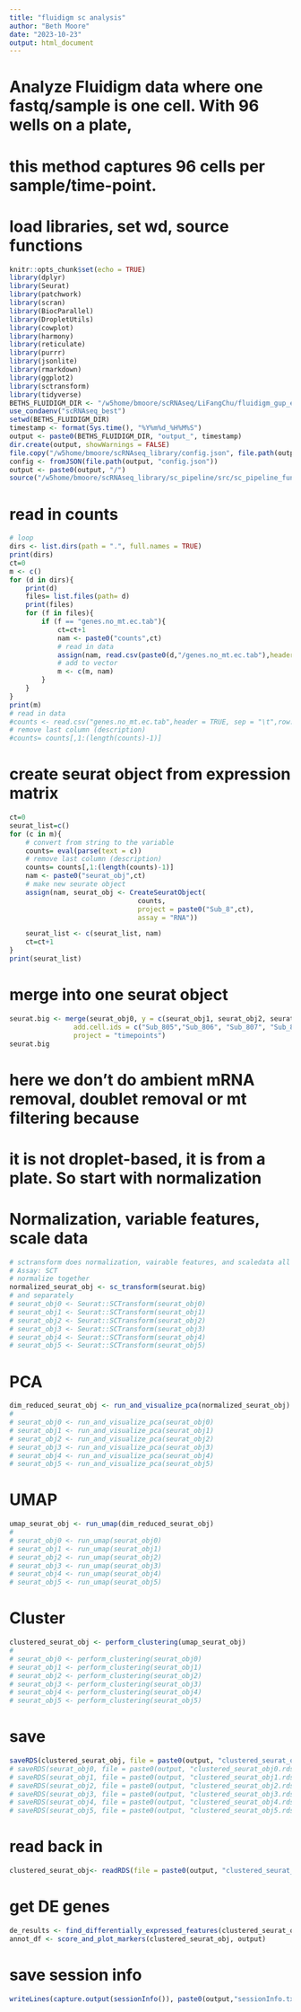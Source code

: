 ```yaml
---
title: "fluidigm sc analysis"
author: "Beth Moore"
date: "2023-10-23"
output: html_document
---
```

# Analyze Fluidigm data where one fastq/sample is one cell. With 96 wells on a plate, 
# this method captures 96 cells per sample/time-point.

# load libraries, set wd, source functions
```r
knitr::opts_chunk$set(echo = TRUE)
library(dplyr)
library(Seurat)
library(patchwork)
library(scran)
library(BiocParallel)
library(DropletUtils)
library(cowplot)
library(harmony)
library(reticulate)
library(purrr)
library(jsonlite)
library(rmarkdown)
library(ggplot2)
library(sctransform)
library(tidyverse)
BETHS_FLUIDIGM_DIR <- "/w5home/bmoore/scRNAseq/LiFangChu/fluidigm_gup_expr_results/"
use_condaenv("scRNAseq_best")
setwd(BETHS_FLUIDIGM_DIR)
timestamp <- format(Sys.time(), "%Y%m%d_%H%M%S")
output <- paste0(BETHS_FLUIDIGM_DIR, "output_", timestamp)
dir.create(output, showWarnings = FALSE)
file.copy("/w5home/bmoore/scRNAseq_library/config.json", file.path(output, "config.json"))
config <- fromJSON(file.path(output, "config.json"))
output <- paste0(output, "/")
source("/w5home/bmoore/scRNAseq_library/sc_pipeline/src/sc_pipeline_functions.R")
```
# read in counts
```r
# loop
dirs <- list.dirs(path = ".", full.names = TRUE)
print(dirs)
ct=0
m <- c()
for (d in dirs){
    print(d)
    files= list.files(path= d)
    print(files)
    for (f in files){
        if (f == "genes.no_mt.ec.tab"){
            ct=ct+1
            nam <- paste0("counts",ct)
            # read in data
            assign(nam, read.csv(paste0(d,"/genes.no_mt.ec.tab"),header = TRUE, sep = "\t",row.names=1))
            # add to vector
            m <- c(m, nam)
        }
    }
}
print(m)
# read in data
#counts <- read.csv("genes.no_mt.ec.tab",header = TRUE, sep = "\t",row.names=1)
# remove last column (description)
#counts= counts[,1:(length(counts)-1)]
```

# create seurat object from expression matrix
```r
ct=0
seurat_list=c()
for (c in m){
    # convert from string to the variable
    counts= eval(parse(text = c))
    # remove last column (description)
    counts= counts[,1:(length(counts)-1)]
    nam <- paste0("seurat_obj",ct)
    # make new seurate object
    assign(nam, seurat_obj <- CreateSeuratObject(
                                counts,
                                project = paste0("Sub_8",ct),
                                assay = "RNA"))

    seurat_list <- c(seurat_list, nam)
    ct=ct+1
}
print(seurat_list)

```
# merge into one seurat object
```r
seurat.big <- merge(seurat_obj0, y = c(seurat_obj1, seurat_obj2, seurat_obj3, seurat_obj4, seurat_obj5), 
                add.cell.ids = c("Sub_805","Sub_806", "Sub_807", "Sub_808","Sub_809","Sub_810"), 
                project = "timepoints")
seurat.big
```

# here we don't do ambient mRNA removal, doublet removal or mt filtering because
# it is not droplet-based, it is from a plate. So start with normalization

# Normalization, variable features, scale data
```r
# sctransform does normalization, vairable features, and scaledata all in one
# Assay: SCT
# normalize together
normalized_seurat_obj <- sc_transform(seurat.big)
# and separately
# seurat_obj0 <- Seurat::SCTransform(seurat_obj0)
# seurat_obj1 <- Seurat::SCTransform(seurat_obj1)
# seurat_obj2 <- Seurat::SCTransform(seurat_obj2)
# seurat_obj3 <- Seurat::SCTransform(seurat_obj3)
# seurat_obj4 <- Seurat::SCTransform(seurat_obj4)
# seurat_obj5 <- Seurat::SCTransform(seurat_obj5)
```
# PCA
```r
dim_reduced_seurat_obj <- run_and_visualize_pca(normalized_seurat_obj)
#
# seurat_obj0 <- run_and_visualize_pca(seurat_obj0)
# seurat_obj1 <- run_and_visualize_pca(seurat_obj1)
# seurat_obj2 <- run_and_visualize_pca(seurat_obj2)
# seurat_obj3 <- run_and_visualize_pca(seurat_obj3)
# seurat_obj4 <- run_and_visualize_pca(seurat_obj4)
# seurat_obj5 <- run_and_visualize_pca(seurat_obj5)
```
# UMAP
```r
umap_seurat_obj <- run_umap(dim_reduced_seurat_obj)
#
# seurat_obj0 <- run_umap(seurat_obj0)
# seurat_obj1 <- run_umap(seurat_obj1)
# seurat_obj2 <- run_umap(seurat_obj2)
# seurat_obj3 <- run_umap(seurat_obj3)
# seurat_obj4 <- run_umap(seurat_obj4)
# seurat_obj5 <- run_umap(seurat_obj5)
```
# Cluster
```r
clustered_seurat_obj <- perform_clustering(umap_seurat_obj)
#
# seurat_obj0 <- perform_clustering(seurat_obj0)
# seurat_obj1 <- perform_clustering(seurat_obj1)
# seurat_obj2 <- perform_clustering(seurat_obj2)
# seurat_obj3 <- perform_clustering(seurat_obj3)
# seurat_obj4 <- perform_clustering(seurat_obj4)
# seurat_obj5 <- perform_clustering(seurat_obj5)
```
# save
```r
saveRDS(clustered_seurat_obj, file = paste0(output, "clustered_seurat_obj.rds"))
# saveRDS(seurat_obj0, file = paste0(output, "clustered_seurat_obj0.rds"))
# saveRDS(seurat_obj1, file = paste0(output, "clustered_seurat_obj1.rds"))
# saveRDS(seurat_obj2, file = paste0(output, "clustered_seurat_obj2.rds"))
# saveRDS(seurat_obj3, file = paste0(output, "clustered_seurat_obj3.rds"))
# saveRDS(seurat_obj4, file = paste0(output, "clustered_seurat_obj4.rds"))
# saveRDS(seurat_obj5, file = paste0(output, "clustered_seurat_obj5.rds"))
```
# read back in
```r
clustered_seurat_obj<- readRDS(file = paste0(output, "clustered_seurat_obj.rds"))
```
# get DE genes
```r
de_results <- find_differentially_expressed_features(clustered_seurat_obj)
annot_df <- score_and_plot_markers(clustered_seurat_obj, output)
```
# save session info
```r
writeLines(capture.output(sessionInfo()), paste0(output,"sessionInfo.txt"))
```